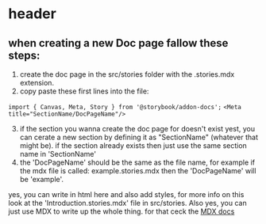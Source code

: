 
<Meta title="MDX/guide"/>


# header
## when creating a new Doc page fallow these steps:

1) create the doc page in the src/stories folder with the .stories.mdx extension.
2) copy paste these first lines into the file:

`import { Canvas, Meta, Story } from '@storybook/addon-docs';`
`<Meta title="SectionName/DocPageName"/>`


3) if the section you wanna create the doc page for doesn't exist yest, you can cerate a new section by defining it as "SectionName" (whatever that might be).
if the section already exists then just use the same section name in 'SectionName'
4) the 'DocPageName' should be the same as the file name, for example if the mdx file is called:
example.stories.mdx
then the 'DocPageName' will be 'example'.

yes, you can write in html here and also add styles, for more info on this look at the 'Introduction.stories.mdx' file in src/stories.
Also yes, you can just use MDX to write up the whole thing. for that ceck the [MDX docs](https://kabartolo.github.io/chicago-docs-demo/docs/mdx-guide/writing/)
